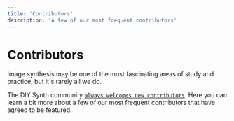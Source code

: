 ```yaml
---
title: 'Contributors'
description: 'A few of our most frequent contributors'
---
```


# Contributors

Image synthesis may be one of the most fascinating areas of study and practice, but it's rarely all we do.

The DIY Synth community [`always welcomes new contributors`](/docs/contribute). Here you can learn a bit more about a few of our most frequent contributors that have agreed to be featured.